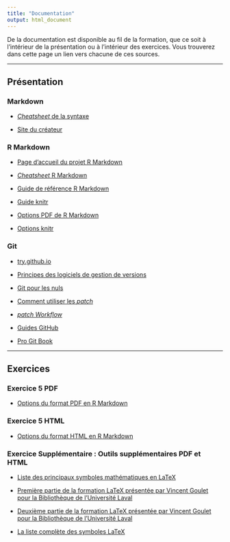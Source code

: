 ```yaml
---
title: "Documentation"
output: html_document
---
```


De la documentation est disponible au fil de la formation, que ce soit à l'intérieur de la présentation ou à l'intérieur des exercices. Vous trouverez dans cette page un lien vers chacune de ces sources.

******************************

## Présentation

### Markdown

- [_Cheatsheet_ de la syntaxe](https://github.com/adam-p/markdown-here/wiki/Markdown-Cheatsheet)

- [Site du créateur](https://daringfireball.net/projects/markdown/)

### R Markdown

- [Page d'accueil du projet R Markdown](http://rmarkdown.rstudio.com/index.html)

- [_Cheatsheet_ R Markdown](https://www.rstudio.com/wp-content/uploads/2015/02/rmarkdown-cheatsheet.pdf)

- [Guide de référence R Markdown](https://www.rstudio.com/wp-content/uploads/2015/03/rmarkdown-reference.pdf)

- [Guide knitr](http://kbroman.org/knitr_knutshell/)

- [Options PDF de R Markdown](http://rmarkdown.rstudio.com/pdf_document_format.html)

- [Options knitr](http://yihui.name/knitr/options/)

### Git

- [try.github.io](http://try.github.io)

- [Principes des logiciels de gestion de versions](http://betterexplained.com/articles/a-visual-guide-to-version-control/)

- [Git pour les nuls](http://yannesposito.com/Scratch/fr/blog/2009-11-12-Git-for-n00b/)

- [Comment utiliser les _patch_](https://ariejan.net/2009/10/26/how-to-create-and-apply-a-patch-with-git/)

- [_patch Workflow_](http://rypress.com/tutorials/git/patch-workflows)

- [Guides GitHub](https://guides.github.com/)

- [Pro Git Book](https://git-scm.com/book/fr/v2)

******************************

## Exercices

### Exercice 5 PDF

- [Options du format PDF en R Markdown](http://rmarkdown.rstudio.com/pdf_document_format.html)

### Exercice 5 HTML

- [Options du format HTML en R Markdown](http://rmarkdown.rstudio.com/html_document_format.html)

### Exercice Supplémentaire : Outils supplémentaires PDF et HTML

- [Liste des principaux symboles mathématiques en LaTeX](http://web.ift.uib.no/Teori/KURS/WRK/TeX/symALL.html)

- [Première partie de la formation LaTeX présentée par Vincent Goulet pour la Bibliothèque de l’Université Laval](http://ctan.math.ca/tex-archive/info/formation-latex-ul/formation_latex_UL-partie_1.pdf)

- [Deuxième partie de la formation LaTeX présentée par Vincent Goulet pour la Bibliothèque de l’Université Laval](http://ctan.mirror.rafal.ca/info/formation-latex-ul/formation_latex_UL-partie_2.pdf)

- [La liste complète des symboles LaTeX](http://mirror.its.dal.ca/ctan/info/symbols/comprehensive/symbols-letter.pdf)
